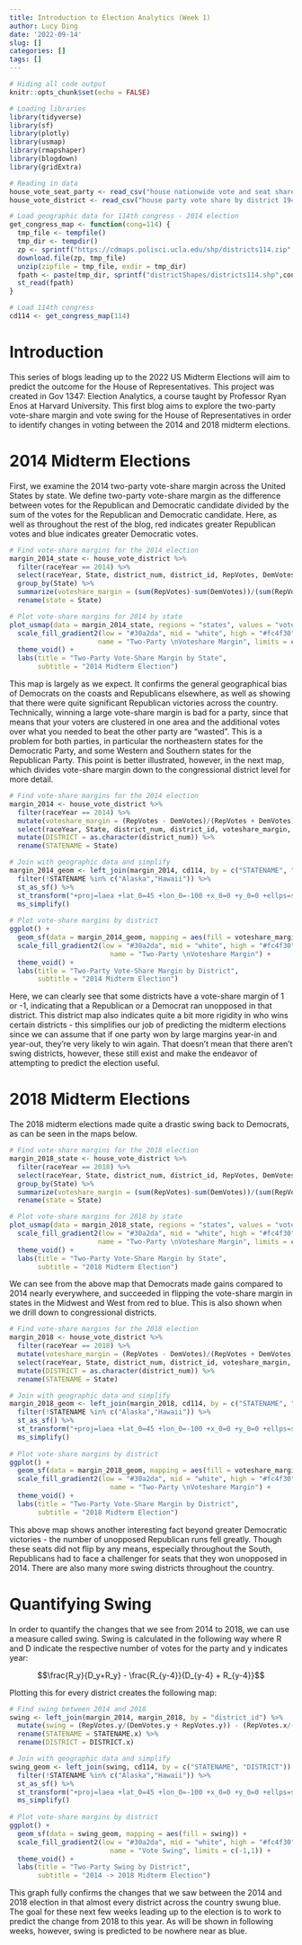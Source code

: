 ```yaml
---
title: Introduction to Election Analytics (Week 1)
author: Lucy Ding
date: '2022-09-14'
slug: []
categories: []
tags: []
---
```


```r
# Hiding all code output
knitr::opts_chunk$set(echo = FALSE)

# Loading libraries
library(tidyverse)
library(sf)
library(plotly)
library(usmap)
library(rmapshaper)
library(blogdown)
library(gridExtra)

# Reading in data
house_vote_seat_party <- read_csv("house nationwide vote and seat share by party 1948-2020.csv")
house_vote_district <- read_csv("house party vote share by district 1948-2020.csv")

# Load geographic data for 114th congress - 2014 election
get_congress_map <- function(cong=114) {
  tmp_file <- tempfile()
  tmp_dir <- tempdir()
  zp <- sprintf("https://cdmaps.polisci.ucla.edu/shp/districts114.zip",cong)
  download.file(zp, tmp_file)
  unzip(zipfile = tmp_file, exdir = tmp_dir)
  fpath <- paste(tmp_dir, sprintf("districtShapes/districts114.shp",cong), sep = "/")
  st_read(fpath)
}

# Load 114th congress
cd114 <- get_congress_map(114)
```

# Introduction

This series of blogs leading up to the 2022 US Midterm Elections will aim to predict the outcome for the House of Representatives. This project was created in Gov 1347: Election Analytics, a course taught by Professor Ryan Enos at Harvard University. This first blog aims to explore the two-party vote-share margin and vote swing for the House of Representatives in order to identify changes in voting between the 2014 and 2018 midterm elections.

# 2014 Midterm Elections

First, we examine the 2014 two-party vote-share margin across the United States by state. We define two-party vote-share margin as the difference between votes for the Republican and Democratic candidate divided by the sum of the votes for the Republican and Democratic candidate. Here, as well as throughout the rest of the blog, red indicates greater Republican votes and blue indicates greater Democratic votes.

```r
# Find vote-share margins for the 2014 election
margin_2014_state <- house_vote_district %>%
  filter(raceYear == 2014) %>%
  select(raceYear, State, district_num, district_id, RepVotes, DemVotes) %>%
  group_by(State) %>%
  summarize(voteshare_margin = (sum(RepVotes)-sum(DemVotes))/(sum(RepVotes)+sum(DemVotes))) %>%
  rename(state = State)

# Plot vote-share margins for 2014 by state
plot_usmap(data = margin_2014_state, regions = "states", values = "voteshare_margin", labels = TRUE) +
  scale_fill_gradient2(low = "#30a2da", mid = "white", high = "#fc4f30", 
                      name = "Two-Party \nVoteshare Margin", limits = c(-1, 1)) +
  theme_void() +
  labs(title = "Two-Party Vote-Share Margin by State",
       subtitle = "2014 Midterm Election")
```

This map is largely as we expect. It confirms the general geographical bias of Democrats on the coasts and Republicans elsewhere, as well as showing that there were quite significant Republican victories across the country. Technically, winning a large vote-share margin is bad for a party, since that means that your voters are clustered in one area and the additional votes over what you needed to beat the other party are "wasted". This is a problem for both parties, in particular the northeastern states for the Democratic Party, and some Western and Southern states for the Republican Party. This point is better illustrated, however, in the next map, which divides vote-share margin down to the congressional district level for more detail.

```r
# Find vote-share margins for the 2014 election
margin_2014 <- house_vote_district %>%
  filter(raceYear == 2014) %>%
  mutate(voteshare_margin = (RepVotes - DemVotes)/(RepVotes + DemVotes)) %>%
  select(raceYear, State, district_num, district_id, voteshare_margin, RepVotes, DemVotes) %>%
  mutate(DISTRICT = as.character(district_num)) %>%
  rename(STATENAME = State)

# Join with geographic data and simplify  
margin_2014_geom <- left_join(margin_2014, cd114, by = c("STATENAME", "DISTRICT")) %>%
  filter(!STATENAME %in% c("Alaska","Hawaii")) %>%
  st_as_sf() %>%
  st_transform("+proj=laea +lat_0=45 +lon_0=-100 +x_0=0 +y_0=0 +ellps=sphere +units=m +no_defs") %>%
  ms_simplify()
  
# Plot vote-share margins by district
ggplot() +
  geom_sf(data = margin_2014_geom, mapping = aes(fill = voteshare_margin)) +
  scale_fill_gradient2(low = "#30a2da", mid = "white", high = "#fc4f30", 
                         name = "Two-Party \nVoteshare Margin") +
  theme_void() +
  labs(title = "Two-Party Vote-Share Margin by District",
       subtitle = "2014 Midterm Election")
```

Here, we can clearly see that some districts have a vote-share margin of 1 or -1, indicating that a Republican or a Democrat ran unopposed in that district. This district map also indicates quite a bit more rigidity in who wins certain districts - this simplifies our job of predicting the midterm elections since we can assume that if one party won by large margins year-in and year-out, they're very likely to win again. That doesn't mean that there aren't swing districts, however, these still exist and make the endeavor of attempting to predict the election useful. 

# 2018 Midterm Elections

The 2018 midterm elections made quite a drastic swing back to Democrats, as can be seen in the maps below.

```r
# Find vote-share margins for the 2018 election
margin_2018_state <- house_vote_district %>%
  filter(raceYear == 2018) %>%
  select(raceYear, State, district_num, district_id, RepVotes, DemVotes) %>%
  group_by(State) %>%
  summarize(voteshare_margin = (sum(RepVotes)-sum(DemVotes))/(sum(RepVotes)+sum(DemVotes))) %>%
  rename(state = State)

# Plot vote-share margins for 2018 by state
plot_usmap(data = margin_2018_state, regions = "states", values = "voteshare_margin", labels = TRUE) +
  scale_fill_gradient2(low = "#30a2da", mid = "white", high = "#fc4f30", 
                      name = "Two-Party \nVoteshare Margin", limits = c(-1, 1)) +
  theme_void() +
  labs(title = "Two-Party Vote-Share Margin by State",
       subtitle = "2018 Midterm Election")
```

We can see from the above map that Democrats made gains compared to 2014 nearly everywhere, and succeeded in flipping the vote-share margin in states in the Midwest and West from red to blue. This is also shown when we drill down to congressional districts.

```r
# Find vote-share margins for the 2018 election
margin_2018 <- house_vote_district %>%
  filter(raceYear == 2018) %>%
  mutate(voteshare_margin = (RepVotes - DemVotes)/(RepVotes + DemVotes)) %>%
  select(raceYear, State, district_num, district_id, voteshare_margin, RepVotes, DemVotes) %>%
  mutate(DISTRICT = as.character(district_num)) %>%
  rename(STATENAME = State)

# Join with geographic data and simplify  
margin_2018_geom <- left_join(margin_2018, cd114, by = c("STATENAME", "DISTRICT")) %>%
  filter(!STATENAME %in% c("Alaska","Hawaii")) %>%
  st_as_sf() %>%
  st_transform("+proj=laea +lat_0=45 +lon_0=-100 +x_0=0 +y_0=0 +ellps=sphere +units=m +no_defs") %>%
  ms_simplify()
  
# Plot vote-share margins by district
ggplot() +
  geom_sf(data = margin_2018_geom, mapping = aes(fill = voteshare_margin)) +
  scale_fill_gradient2(low = "#30a2da", mid = "white", high = "#fc4f30", 
                         name = "Two-Party \nVoteshare Margin") +
  theme_void() +
  labs(title = "Two-Party Vote-Share Margin by District",
       subtitle = "2018 Midterm Election")
```

This above map shows another interesting fact beyond greater Democratic victories - the number of unopposed Republican runs fell greatly. Though these seats did not flip by any means, especially throughout the South, Republicans had to face a challenger for seats that they won unopposed in 2014. There are also many more swing districts throughout the country.

# Quantifying Swing

In order to quantify the changes that we see from 2014 to 2018, we can use a measure called swing. Swing is calculated in the following way where R and D indicate the respective number of votes for the party and y indicates year:

$$\frac{R_y}{D_y+R_y} - \frac{R_{y-4}}{D_{y-4} + R_{y-4}}$$

Plotting this for every district creates the following map:

```r
# Find swing between 2014 and 2018
swing <- left_join(margin_2014, margin_2018, by = "district_id") %>%
  mutate(swing = (RepVotes.y/(DemVotes.y + RepVotes.y)) - (RepVotes.x/(DemVotes.x + RepVotes.x))) %>%
  rename(STATENAME = STATENAME.x) %>%
  rename(DISTRICT = DISTRICT.x)

# Join with geographic data and simplify  
swing_geom <- left_join(swing, cd114, by = c("STATENAME", "DISTRICT")) %>%
  filter(!STATENAME %in% c("Alaska","Hawaii")) %>%
  st_as_sf() %>%
  st_transform("+proj=laea +lat_0=45 +lon_0=-100 +x_0=0 +y_0=0 +ellps=sphere +units=m +no_defs") %>%
  ms_simplify()
  
# Plot vote-share margins by district
ggplot() +
  geom_sf(data = swing_geom, mapping = aes(fill = swing)) +
  scale_fill_gradient2(low = "#30a2da", mid = "white", high = "#fc4f30", 
                         name = "Vote Swing", limits = c(-1,1)) +
  theme_void() +
  labs(title = "Two-Party Swing by District",
       subtitle = "2014 -> 2018 Midterm Election")
```

This graph fully confirms the changes that we saw between the 2014 and 2018 election in that almost every district across the country swung blue. The goal for these next few weeks leading up to the election is to work to predict the change from 2018 to this year. As will be shown in following weeks, however, swing is predicted to be nowhere near as blue.







